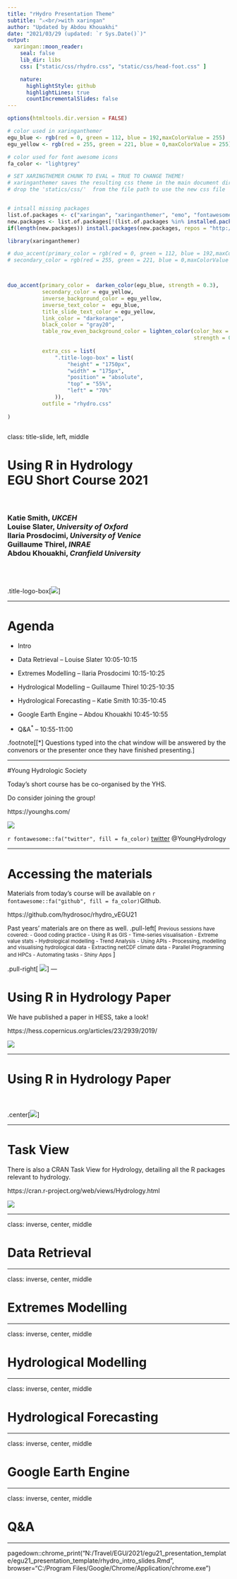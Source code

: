 ---
title: "rHydro Presentation Theme"
subtitle: "⚔<br/>with xaringan"
author: "Updated by Abdou Khouakhi"
date: "2021/03/29 (updated: `r Sys.Date()`)"
output:
  xaringan::moon_reader:
    seal: false
    lib_dir: libs
    css: ["static/css/rhydro.css", "static/css/head-foot.css" ]

    nature:
      highlightStyle: github
      highlightLines: true
      countIncrementalSlides: false
---

```{r setup, include=FALSE}
options(htmltools.dir.version = FALSE)

# color used in xaringanthemer
egu_blue <- rgb(red = 0, green = 112, blue = 192,maxColorValue = 255)
egu_yellow <- rgb(red = 255, green = 221, blue = 0,maxColorValue = 255)

# color used for font awesome icons
fa_color <- "lightgrey"

# SET XARINGTHEMER CHUNK TO EVAL = TRUE TO CHANGE THEME!
# xaringanthemer saves the resulting css theme in the main document directory.
# drop the 'statics/css/'  from the file path to use the new css file


# intsall missing packages
list.of.packages <- c("xaringan", "xaringanthemer", "emo", "fontawesome")
new.packages <- list.of.packages[!(list.of.packages %in% installed.packages()[,"Package"])]
if(length(new.packages)) install.packages(new.packages, repos = "http://cran.us.r-project.org")

```

```{r xaringan-themer, include = FALSE, eval = FALSE}
library(xaringanthemer)

# duo_accent(primary_color = rgb(red = 0, green = 112, blue = 192,maxColorValue = 255), 
# secondary_color = rgb(red = 255, green = 221, blue = 0,maxColorValue = 255))



duo_accent(primary_color =  darken_color(egu_blue, strength = 0.3),
           secondary_color = egu_yellow,
           inverse_background_color = egu_yellow,
           inverse_text_color =  egu_blue,
           title_slide_text_color = egu_yellow,
           link_color = "darkorange",
           black_color = "gray20",
           table_row_even_background_color = lighten_color(color_hex = egu_blue, 
                                                           strength = 0.8),
           
           extra_css = list(
               ".title-logo-box" = list(
                   "height" = "1750px",
                   "width" = "175px",
                   "position" = "absolute",
                   "top" = "55%",
                   "left" = "70%"
               )),
           outfile = "rhydro.css" 
           
)



```

class: title-slide, left, middle

<h1> Using R in Hydrology <br> 
EGU Short Course 2021</h1>

<br>


<h3> 
Katie Smith, <em>UKCEH</em> <br>
Louise Slater, <em>University of Oxford</em> <br> 
Ilaria Prosdocimi, <em> University of Venice </em> <br>
Guillaume Thirel, <em> INRAE </em> <br>
Abdou Khouakhi, <em> Cranfield University </em>
</h3>
<br>
<br>

.title-logo-box[![](./static/img/rhydro_logo_alt.png)]

---

# Agenda

 - Intro
 
 - Data Retrieval – Louise Slater 10:05-10:15
 
 - Extremes Modelling – Ilaria Prosdocimi 10:15-10:25
 
 - Hydrological Modelling – Guillaume Thirel 10:25-10:35
 
 - Hydrological Forecasting – Katie Smith 10:35-10:45
 
 - Google Earth Engine – Abdou Khouakhi 10:45-10:55
 
 - Q&A<sup>*</sup> – 10:55-11:00

.footnote[[*] Questions typed into the chat window will be answered by the convenors or the presenter once they have finished presenting.]

---

#Young Hydrologic Society

Today's short course has be co-organised by the YHS.<br>

Do consider joining the group!<br>

https://younghs.com/ <br>

![](./static/img/yhs.png) </br>

`r fontawesome::fa("twitter", fill = fa_color)` [twitter](https://twitter.com/YoungHydrology)  @YoungHydrology

---

# Accessing the materials

Materials from today's course will be available on `r fontawesome::fa("github", fill = fa_color)`Github.<br>

https://github.com/hydrosoc/rhydro_vEGU21

Past years' materials are on there as well.
.pull-left[
<small>Previous sessions have covered:
 - Good coding practice
 - Using R as GIS
 - Time-series visualisation
 - Extreme value stats
 - Hydrological modelling
 - Trend Analysis
 - Using APIs 
 - Processing, modelling and visualising hydrological data
 - Extracting netCDF climate data 
 - Parallel Programming and HPCs
 - Automating tasks
 - Shiny Apps </small>
 ]
 
.pull-right[
 ![](./static/img/RHydroEGUphoto.jpg)]
---

# Using R in Hydrology Paper

We have published a paper in HESS, take a look!

https://hess.copernicus.org/articles/23/2939/2019/

![](./static/img/UsingRHESS.png)

---

# Using R in Hydrology Paper

<br>
<br>
.center[![](./static/img/UsingRInfographic.png)]

---

# Task View

There is also a CRAN Task View for Hydrology, detailing all the R packages relevant to hydrology.

https://cran.r-project.org/web/views/Hydrology.html

![](./static/img/CRANtaskview.png)

---

class: inverse, center, middle

# Data Retrieval

---

class: inverse, center, middle

# Extremes Modelling

---

class: inverse, center, middle

# Hydrological Modelling

---

class: inverse, center, middle

# Hydrological Forecasting

---


class: inverse, center, middle

# Google Earth Engine

---


class: inverse, center, middle

# Q&A

---

pagedown::chrome_print("N:/Travel/EGU/2021/egu21_presentation_template/egu21_presentation_template/rhydro_intro_slides.Rmd", browser="C:/Program Files/Google/Chrome/Application/chrome.exe")

